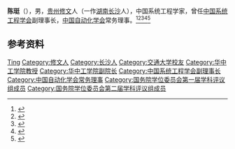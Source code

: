 '''陈珽'''（{{bd|1919年|4月|2011年|3月7日|}}），男，[[贵州|贵州]][[修文|修文]]人（一作[[湖南|湖南]][[长沙|长沙]]人），中国系统工程学家，曾任[[中国系统工程学会|中国系统工程学会]]副理事长，[[中国自动化学会|中国自动化学会]]常务理事。<ref>{{Cite book|title=二十世纪中国名人辞典|author=蔡开松, 于信凤主编; 曾卓明, 周溯源, 赵书刚副主编|publisher=辽宁人民出版社|year=1991|isbn=|location=沈阳|pages=}}</ref><ref>{{Cite book|title=中华当代文化名人大辞典|author=张品兴, 殷登祥, 陈有进等主编|publisher=中国广播电视出版社|year=1992|isbn=9787504315137|location=北京|pages=}}</ref><ref>{{Cite book|title=中国科学技术专家传略 • 工程技术编 自动化 仪器仪表 系统工程 光学工程卷 一|author=中国科学技术协会编; 杨嘉墀主编; 黄泰翼副主编|publisher=机械工业出版社|year=1997|isbn=|location=北京|pages=}}</ref><ref>{{Cite book|title=中国社会团体会长秘书长辞典|author=黄汉江主编|publisher=上海科学技术文献出版社|year=1999|isbn=|location=上海|pages=}}</ref><ref>{{Cite web|title=著名自控专家陈珽教授逝世|url=http://hustxb.cuepa.cn/show_more.php?doc_id=409408|accessdate=2021-01-06|work=华中科技大学校报电子版}}</ref>

== 参考资料 ==
{{reflist}}

{{国务院学位委员会第一届学科评议组/工学}}
{{国务院学位委员会第二届学科评议组/工学}}
{{Navboxes 
| title  = 陈珽在[[中国自动化学会|中国自动化学会]]的职务
| list1  =
{{中国自动化学会第三届理事会}}
{{中国自动化学会第四届理事会}}
{{中国自动化学会第五届理事会}}
}}
{{Navboxes
| title  = 陈珽在[[中国系统工程学会|中国系统工程学会]]的职务
| list1  =
{{中国系统工程学会第一届理事会}}
{{中国系统工程学会第二届理事会}}
}}

{{Authority control}}

{{DEFAULTSORT:Chen陈}}
[[Category:陈姓|Ting]]
[[Category:修文人|Category:修文人]]
[[Category:长沙人|Category:长沙人]]
[[Category:交通大学校友|Category:交通大学校友]]
[[Category:华中工学院教授|Category:华中工学院教授]]
[[Category:华中工学院副院长|Category:华中工学院副院长]]
[[Category:中国系统工程学会副理事长|Category:中国系统工程学会副理事长]]
[[Category:中国自动化学会常务理事|Category:中国自动化学会常务理事]]
[[Category:国务院学位委员会第一届学科评议组成员|Category:国务院学位委员会第一届学科评议组成员]]
[[Category:国务院学位委员会第二届学科评议组成员|Category:国务院学位委员会第二届学科评议组成员]]